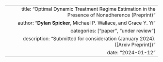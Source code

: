 ---
  title: "Optimal Dynamic Treatment Regime Estimation in the Presence of Nonadherence (Preprint)"
  author: "**Dylan Spicker**, Michael P. Wallace, and Grace Y. Yi"
  categories: ["paper", "under review"]
  description: "Submitted for consideration (January 2024). ([Arxiv Preprint])"
  date: "2024-01-12"
--- 